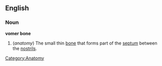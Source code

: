 {{wikipedia}}
==English==
===Noun===
'''vomer bone'''

# (''anatomy'') The small thin [[bone]] that forms part of the [[septum]] between the [[nostril]]s.

[[Category:Anatomy]]